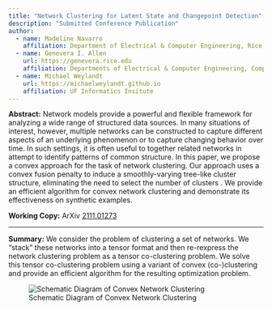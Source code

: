 ```yaml
---
title: "Network Clustering for Latent State and Changepoint Detection"
description: "Submitted Conference Publication"
author:
  - name: Madeline Navarro
    affiliation: Department of Electrical & Computer Engineering, Rice University
  - name: Genevera I. Allen
    url: https://genevera.rice.edu
    affiliation: Departments of Electrical & Computer Engineering, Computer Science, and Statistics, Rice University
  - name: Michael Weylandt
    url: https://michaelweylandt.github.io
    affiliation: UF Informatics Insitute
---
```


**Abstract:** Network models provide a powerful and flexible framework for analyzing a wide range of structured data sources. In many situations of interest, however, multiple networks can be constructed to capture different aspects of an underlying phenomenon or to capture changing behavior over time. In such settings, it is often useful to \emph{cluster} together related networks in attempt to identify patterns of common structure. In this paper, we propose a convex approach for the task of network clustering. Our approach uses a convex fusion penalty to induce a smoothly-varying tree-like cluster structure, eliminating the need to select the number of clusters \emph{a priori}. We provide an efficient algorithm for convex network clustering and demonstrate its effectiveness on synthetic examples. 

**Working Copy:** ArXiv [2111.01273](https://arxiv.org/abs/2111.01273)

<hr> 

**Summary:** We consider the problem of clustering a set of networks. We "stack" these networks into a tensor format and then re-rexpress the network clustering problem as a tensor co-clustering problem. We solve this tensor co-clustering problem using a variant of convex (co-)clustering and provide an efficient algorithm for the resulting optimization problem.

![Schematic Diagram of Convex Network Clustering](../assets/network_convex_clustering/schematic.png)



